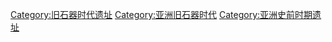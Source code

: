 [[Category:旧石器时代遗址|Category:旧石器时代遗址]]
[[Category:亚洲旧石器时代|Category:亚洲旧石器时代]]
[[Category:亚洲史前时期遗址|Category:亚洲史前时期遗址]]